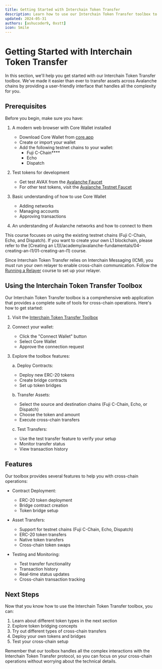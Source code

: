 ```yaml
---
title: Getting Started with Interchain Token Transfer
description: Learn how to use our Interchain Token Transfer toolbox to transfer assets across Avalanche chains.
updated: 2024-05-31
authors: [ashucoder9, 0xstt]
icon: Smile
---
```


# Getting Started with Interchain Token Transfer

In this section, we'll help you get started with our Interchain Token Transfer toolbox. We've made it easier than ever to transfer assets across Avalanche chains by providing a user-friendly interface that handles all the complexity for you.

## Prerequisites

Before you begin, make sure you have:

1. A modern web browser with Core Wallet installed
   - Download Core Wallet from [core.app](https://core.app)
   - Create or import your wallet
   - Add the following testnet chains to your wallet:
     - Fuji C-Chain****
     - Echo
     - Dispatch

2. Test tokens for development
   - Get test AVAX from the [Avalanche Faucet](https://faucet.avax.network)
   - For other test tokens, visit the [Avalanche Testnet Faucet](https://faucet.avax-test.network)

3. Basic understanding of how to use Core Wallet
   - Adding networks
   - Managing accounts
   - Approving transactions

4. An understanding of Avalanche networks and how to connect to them

<Callout type="warning">
This course focuses on using the existing testnet chains (Fuji C-Chain, Echo, and Dispatch). If you want to create your own L1 blockchain, please refer to the [Creating an L1](/academy/avalanche-fundamentals/04-creating-an-l1/01-creating-an-l1) course.

Since Interchain Token Transfer relies on Interchain Messaging (ICM), you must run your own relayer to enable cross-chain communication. Follow the [Running a Relayer](/academy/interchain-messaging/10-running-a-relayer/01-running-a-relayer) course to set up your relayer.
</Callout>

## Using the Interchain Token Transfer Toolbox

Our Interchain Token Transfer toolbox is a comprehensive web application that provides a complete suite of tools for cross-chain operations. Here's how to get started:

1. Visit the [Interchain Token Transfer Toolbox](https://toolbox.avax.network/interchain-transfer)

2. Connect your wallet:
   - Click the "Connect Wallet" button
   - Select Core Wallet
   - Approve the connection request

3. Explore the toolbox features:

   a. Deploy Contracts:
   - Deploy new ERC-20 tokens
   - Create bridge contracts
   - Set up token bridges

   b. Transfer Assets:
   - Select the source and destination chains (Fuji C-Chain, Echo, or Dispatch)
   - Choose the token and amount
   - Execute cross-chain transfers

   c. Test Transfers:
   - Use the test transfer feature to verify your setup
   - Monitor transfer status
   - View transaction history

## Features

Our toolbox provides several features to help you with cross-chain operations:

- Contract Deployment:
  - ERC-20 token deployment
  - Bridge contract creation
  - Token bridge setup

- Asset Transfers:
  - Support for testnet chains (Fuji C-Chain, Echo, Dispatch)
  - ERC-20 token transfers
  - Native token transfers
  - Cross-chain token swaps

- Testing and Monitoring:
  - Test transfer functionality
  - Transaction history
  - Real-time status updates
  - Cross-chain transaction tracking

## Next Steps

Now that you know how to use the Interchain Token Transfer toolbox, you can:

1. Learn about different token types in the next section
2. Explore token bridging concepts
3. Try out different types of cross-chain transfers
4. Deploy your own tokens and bridges
5. Test your cross-chain setup

Remember that our toolbox handles all the complex interactions with the Interchain Token Transfer protocol, so you can focus on your cross-chain operations without worrying about the technical details. 
